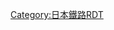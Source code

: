 {{Routemap|inline=<includeonly>yes</includeonly>|collapse=yes|title=皆實線|title-bg=#7dbf4c|title-color=white|map=
uBHFq!~HUBaq\uABZq+l!~HUBlg\uSTRq~~M3~~[[的場町停留場|的場町]]~~／←[[廣島電鐵本線|本線]]→
\uBHF!~HUBe\~~H3~~的場町
\uBHF\~~H4~~[[段原一丁目停留場|段原一丁目]]
\uBHF\~~H5~~[[比治山下停留場|比治山下]]
\uBHF\~~H6~~[[比治山橋停留場|比治山橋]]
\uBHF\~~H7~~[[南區役所前停留場|南區役所前]]
\uBHF\~~H8~~[[皆實町二丁目停留場|皆實町二丁目]]
\uBHF!~HUBa\~~H9~~[[皆實町六丁目停留場|皆實町六丁目]]
uBHFq!~HUBaq\uABZgr+r!~HUBrf\~~U9~~皆實町六丁目
\uSTR\~~ ~~←[[宇品線 (廣島電鐵)|宇品線]]↓
|bottom={{navbar|皆實線RDT}}
}}<noinclude>{{rdt intro|[[皆實線]]}}
[[Category:日本鐵路RDT]]

</noinclude>